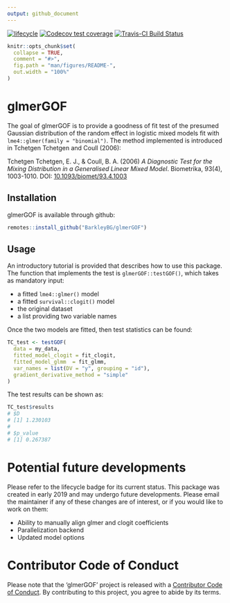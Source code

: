 ```yaml
---
output: github_document
---
```


<!-- README.md is generated from README.Rmd. Please edit that file -->

<!-- badges: start -->
[![lifecycle](https://img.shields.io/badge/lifecycle-stable-green.svg)](https://www.tidyverse.org/lifecycle/#stable)
[![Codecov test coverage](https://codecov.io/gh/BarkleyBG/glmerGOF/branch/master/graph/badge.svg)](https://codecov.io/gh/BarkleyBG/glmerGOF?branch=master)
[![Travis-CI Build Status](https://travis-ci.org/BarkleyBG/glmerGOF.svg?branch=master)](https://travis-ci.org/BarkleyBG/glmerGOF)
<!-- badges: end -->

```r
knitr::opts_chunk$set(
  collapse = TRUE,
  comment = "#>",
  fig.path = "man/figures/README-",
  out.width = "100%"
)
```

# glmerGOF

The goal of glmerGOF is to provide a goodness of fit test of the presumed Gaussian
distribution of the random effect in logistic mixed models fit with 
`lme4::glmer(family = "binomial")`. The method implemented is introduced in 
Tchetgen Tchetgen and Coull (2006):

Tchetgen Tchetgen, E. J., & Coull, B. A. (2006) _A Diagnostic Test for the Mixing Distribution in a Generalised Linear Mixed Model_. Biometrika, 93(4), 1003-1010. DOI: [10.1093/biomet/93.4.1003](https://doi.org/10.1093/biomet/93.4.1003)

## Installation

glmerGOF is available through github:

```r
remotes::install_github("BarkleyBG/glmerGOF")
```

## Usage

An introductory tutorial is provided that describes how to use this package. The function that implements the test is `glmerGOF::testGOF()`, which takes as mandatory input:

- a fitted `lme4::glmer()` model
- a fitted `survival::clogit()` model
- the original dataset
- a list providing two variable names

Once the two models are fitted, then test statistics can be found:

```r
TC_test <- testGOF(
  data = my_data,
  fitted_model_clogit = fit_clogit,
  fitted_model_glmm  = fit_glmm,
  var_names = list(DV = "y", grouping = "id"), 
  gradient_derivative_method = "simple"
)
```

The test results can be shown as:

```r
TC_test$results
# $D
# [1] 1.230103
# 
# $p_value
# [1] 0.267387
```


# Potential future developments

Please refer to the lifecycle badge for its current status. This package was created in early 2019 and may undergo future developments. Please email the maintainer if any of these changes are of interest, or if you would like to work on them:

- Ability to manually align glmer and clogit coefficients
- Parallelization backend
- Updated model options


# Contributor Code of Conduct
Please note that the 'glmerGOF' project is released with a [Contributor Code of Conduct](CODE_OF_CONDUCT.md).
By contributing to this project, you agree to abide by its terms.

